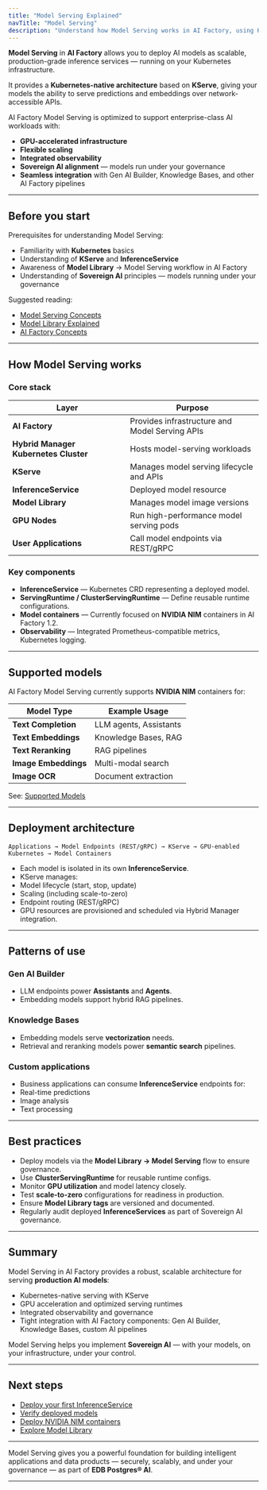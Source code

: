 ```yaml
---
title: "Model Serving Explained"
navTitle: "Model Serving"
description: "Understand how Model Serving works in AI Factory, using KServe to provide scalable, production-ready model inference."
---
```



**Model Serving** in **AI Factory** allows you to deploy AI models as scalable, production-grade inference services — running on your Kubernetes infrastructure.

It provides a **Kubernetes-native architecture** based on **KServe**, giving your models the ability to serve predictions and embeddings over network-accessible APIs.

AI Factory Model Serving is optimized to support enterprise-class AI workloads with:

- **GPU-accelerated infrastructure**
- **Flexible scaling**
- **Integrated observability**
- **Sovereign AI alignment** — models run under your governance
- **Seamless integration** with Gen AI Builder, Knowledge Bases, and other AI Factory pipelines

---

## Before you start

Prerequisites for understanding Model Serving:

- Familiarity with **Kubernetes** basics
- Understanding of **KServe** and **InferenceService**
- Awareness of **Model Library** → Model Serving workflow in AI Factory
- Understanding of **Sovereign AI** principles — models running under your governance

Suggested reading:

- [Model Serving Concepts](model-serving-concepts)
- [Model Library Explained](model-library-explained)
- [AI Factory Concepts](ai-factory-concepts)

---

## How Model Serving works

### Core stack

| Layer | Purpose |
|-------|---------|
| **AI Factory** | Provides infrastructure and Model Serving APIs |
| **Hybrid Manager Kubernetes Cluster** | Hosts model-serving workloads |
| **KServe** | Manages model serving lifecycle and APIs |
| **InferenceService** | Deployed model resource |
| **Model Library** | Manages model image versions |
| **GPU Nodes** | Run high-performance model serving pods |
| **User Applications** | Call model endpoints via REST/gRPC |

### Key components

- **InferenceService** — Kubernetes CRD representing a deployed model.
- **ServingRuntime / ClusterServingRuntime** — Define reusable runtime configurations.
- **Model containers** — Currently focused on **NVIDIA NIM** containers in AI Factory 1.2.
- **Observability** — Integrated Prometheus-compatible metrics, Kubernetes logging.

---

## Supported models

AI Factory Model Serving currently supports **NVIDIA NIM** containers for:

| Model Type | Example Usage |
|------------|---------------|
| **Text Completion** | LLM agents, Assistants |
| **Text Embeddings** | Knowledge Bases, RAG |
| **Text Reranking** | RAG pipelines |
| **Image Embeddings** | Multi-modal search |
| **Image OCR** | Document extraction |

See: [Supported Models](../../../ai-factory/pipeline/models/supported-models/)

---

## Deployment architecture

```Applications → Model Endpoints (REST/gRPC) → KServe → GPU-enabled Kubernetes → Model Containers```

- Each model is isolated in its own **InferenceService**.
- KServe manages:
- Model lifecycle (start, stop, update)
- Scaling (including scale-to-zero)
- Endpoint routing (REST/gRPC)
- GPU resources are provisioned and scheduled via Hybrid Manager integration.

---

## Patterns of use

### Gen AI Builder

- LLM endpoints power **Assistants** and **Agents**.
- Embedding models support hybrid RAG pipelines.

### Knowledge Bases

- Embedding models serve **vectorization** needs.
- Retrieval and reranking models power **semantic search** pipelines.

### Custom applications

- Business applications can consume **InferenceService** endpoints for:
- Real-time predictions
- Image analysis
- Text processing

---

## Best practices

- Deploy models via the **Model Library → Model Serving** flow to ensure governance.
- Use **ClusterServingRuntime** for reusable runtime configs.
- Monitor **GPU utilization** and model latency closely.
- Test **scale-to-zero** configurations for readiness in production.
- Ensure **Model Library tags** are versioned and documented.
- Regularly audit deployed **InferenceServices** as part of Sovereign AI governance.

---

## Summary

Model Serving in AI Factory provides a robust, scalable architecture for serving **production AI models**:

* Kubernetes-native serving with KServe
* GPU acceleration and optimized serving runtimes
* Integrated observability and governance
* Tight integration with AI Factory components: Gen AI Builder, Knowledge Bases, custom AI pipelines

Model Serving helps you implement **Sovereign AI** — with your models, on your infrastructure, under your control.

---

## Next steps

- [Deploy your first InferenceService](/edb-postgres-ai/ai-factory/learn/how-to/model-serving/create-inferenceservice)
- [Verify deployed models](../../../hybrid-manager/ai-factory/learn/how-to/verify-models.mdx)
- [Deploy NVIDIA NIM containers](/edb-postgres-ai/ai-factory/learn/how-to/model-serving/deploy-nim-container)
- [Explore Model Library](model-library-explained)

---

Model Serving gives you a powerful foundation for building intelligent applications and data products — securely, scalably, and under your governance — as part of **EDB Postgres® AI**.

---
